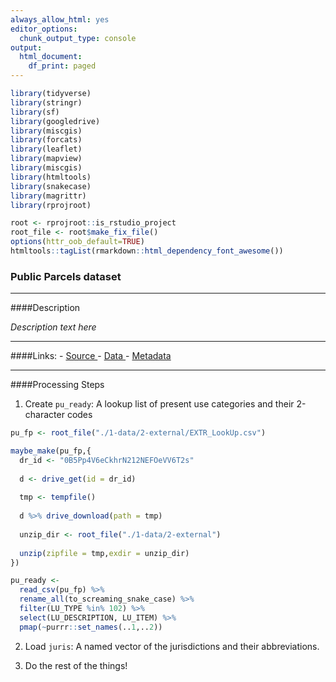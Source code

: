 ```yaml
--- 
always_allow_html: yes
editor_options:
  chunk_output_type: console
output:
  html_document:
    df_print: paged
---
```


```r
library(tidyverse)
library(stringr)
library(sf)
library(googledrive)
library(miscgis)
library(forcats)
library(leaflet)
library(mapview)
library(miscgis)
library(htmltools)
library(snakecase)
library(magrittr)
library(rprojroot)

root <- rprojroot::is_rstudio_project
root_file <- root$make_fix_file()
options(httr_oob_default=TRUE) 
htmltools::tagList(rmarkdown::html_dependency_font_awesome())
```

### Public Parcels dataset

<hr>

####Description

_Description text here_

<hr>

####Links:
  - [Source <i class="fa fa-external-link"></i>](http://www5.kingcounty.gov/gisdataportal/)
  - [Data <i class="fa fa-external-link"></i>](ftp://ftp.kingcounty.gov/gis-web/GISData/public_parcels_SHP.zip)
  - [Metadata <i class="fa fa-external-link"></i>](http://www5.kingcounty.gov/sdc/Metadata.aspx?Layer=public_parcels)
  
<hr>

####Processing Steps

1. Create `pu_ready`: A lookup list of present use categories and their 2-character codes

```r

pu_fp <- root_file("./1-data/2-external/EXTR_LookUp.csv")

maybe_make(pu_fp,{
  dr_id <- "0B5Pp4V6eCkhrN212NEFOeVV6T2s"
  
  d <- drive_get(id = dr_id)
  
  tmp <- tempfile()
  
  d %>% drive_download(path = tmp)
  
  unzip_dir <- root_file("./1-data/2-external")
  
  unzip(zipfile = tmp,exdir = unzip_dir)
})

pu_ready <- 
  read_csv(pu_fp) %>%
  rename_all(to_screaming_snake_case) %>% 
  filter(LU_TYPE %in% 102) %>% 
  select(LU_DESCRIPTION, LU_ITEM) %>% 
  pmap(~purrr::set_names(..1,..2))


```

2. Load `juris`: A named vector of the jurisdictions and their abbreviations.

3. Do the rest of the things!